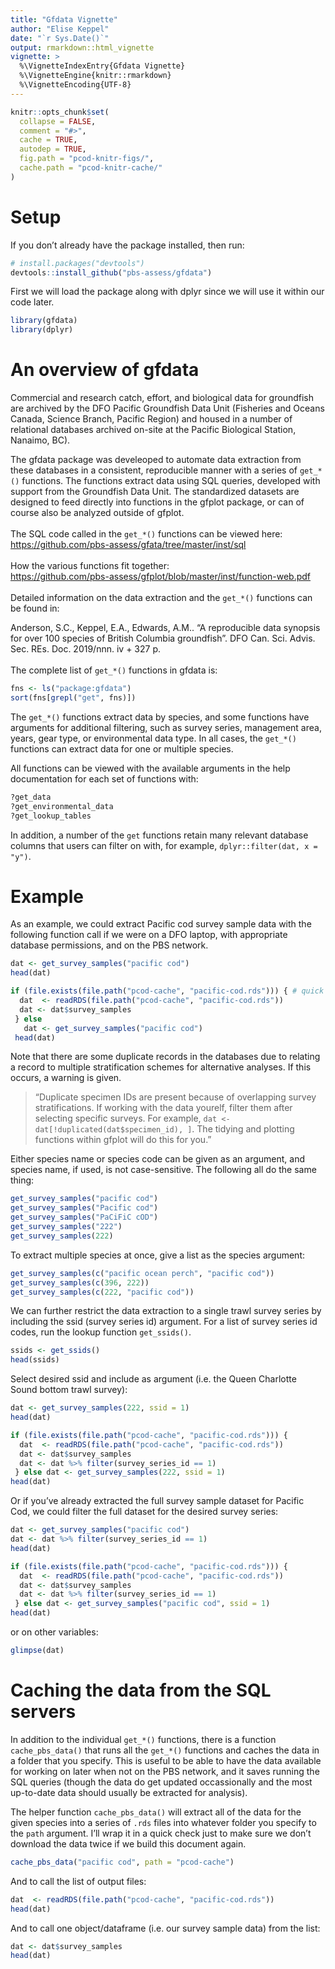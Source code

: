 ```yaml
---
title: "Gfdata Vignette"
author: "Elise Keppel"
date: "`r Sys.Date()`"
output: rmarkdown::html_vignette
vignette: >
  %\VignetteIndexEntry{Gfdata Vignette}
  %\VignetteEngine{knitr::rmarkdown}
  %\VignetteEncoding{UTF-8}
---
```


```r
knitr::opts_chunk$set(
  collapse = FALSE,
  comment = "#>",
  cache = TRUE,
  autodep = TRUE,
  fig.path = "pcod-knitr-figs/",
  cache.path = "pcod-knitr-cache/"
)
```

# Setup

If you don't already have the package installed, then run:

```r
# install.packages("devtools")
devtools::install_github("pbs-assess/gfdata")
```
    
First we will load the package along with dplyr since we will use it within our code later.

```r
library(gfdata)
library(dplyr)
```


# An overview of gfdata

Commercial and research catch, effort, and biological data for groundfish are
archived by the DFO Pacific Groundfish Data Unit (Fisheries and Oceans Canada, Science
Branch, Pacific Region) and housed in a number of relational databases archived 
on-site at the Pacific Biological Station, Nanaimo, BC). 

The gfdata package was 
develeoped to automate data extraction from these databases in a consistent, 
reproducible manner with a series of `get_*()` functions. The functions extract
data using SQL queries, developed with support from the Groundfish Data Unit.
The standardized datasets are designed to feed directly into functions in the
gfplot package, or can of course also be analyzed outside of gfplot.\
\
The SQL code called in the `get_*()` functions can be viewed here:\
<https://github.com/pbs-assess/gfata/tree/master/inst/sql>\
\
How the various functions fit together:\
<https://github.com/pbs-assess/gfplot/blob/master/inst/function-web.pdf>\
\
Detailed information on the data extraction and the `get_*()` functions can be
found in:

Anderson, S.C., Keppel, E.A., Edwards, A.M.. "A reproducible data
synopsis for over 100 species of British Columbia groundfish". DFO Can. Sci.
Advis. Sec. REs. Doc. 2019/nnn. iv + 327 p.\
\
The complete list of `get_*()` functions in gfdata is:

```r
fns <- ls("package:gfdata")
sort(fns[grepl("get", fns)])
```


The `get_*()` functions extract data by species, and some 
functions have arguments for additional filtering, such as survey series, 
management area, years, gear type, or environmental data type. In all cases, 
the `get_*()` functions can extract data for one or multiple species.

All functions can be viewed with the available arguments in the help
documentation for each set of functions with:

```r
?get_data
?get_environmental_data
?get_lookup_tables
```


In addition, a number of the `get` functions retain many relevant database 
columns that users can filter on with, for example, `dplyr::filter(dat, x = "y")`.


# Example

As an example, we could extract Pacific cod survey sample data with the
following function call if we were on a DFO laptop, with appropriate database 
permissions, and on the PBS network.

```r
dat <- get_survey_samples("pacific cod")
head(dat)
```

```r
if (file.exists(file.path("pcod-cache", "pacific-cod.rds"))) { # quick check for speed
  dat  <- readRDS(file.path("pcod-cache", "pacific-cod.rds"))
  dat <- dat$survey_samples
 } else
   dat <- get_survey_samples("pacific cod")
 head(dat)
```

Note that there are some duplicate records in the databases due to relating a 
record to multiple stratification schemes for alternative analyses. If this 
occurs, a warning is given.

> "Duplicate specimen IDs are present because of overlapping survey stratifications. If working with the data yourelf, filter them after selecting specific surveys. For example, `dat <- dat[!duplicated(dat$specimen_id), ]`. The tidying and plotting functions within gfplot will do this for you."

Either species name or species code can be given as an argument, and
species name, if used, is not case-sensitive. The following all do the same thing:

```r
get_survey_samples("pacific cod")
get_survey_samples("Pacific cod")
get_survey_samples("PaCiFiC cOD")
get_survey_samples("222")
get_survey_samples(222)
```

To extract multiple species at once, give a list as the species argument:

```r
get_survey_samples(c("pacific ocean perch", "pacific cod"))
get_survey_samples(c(396, 222))
get_survey_samples(c(222, "pacific cod"))
```

We can further restrict the data extraction to a single trawl survey series 
by including the ssid (survey series id) argument. For a list of
survey series id codes, run the lookup function `get_ssids()`.

```r
ssids <- get_ssids()
head(ssids)
```

Select desired ssid and include as argument (i.e. the Queen Charlotte
Sound bottom trawl survey):

```r
dat <- get_survey_samples(222, ssid = 1)
head(dat)
```

```r
if (file.exists(file.path("pcod-cache", "pacific-cod.rds"))) {
  dat  <- readRDS(file.path("pcod-cache", "pacific-cod.rds"))
  dat <- dat$survey_samples
  dat <- dat %>% filter(survey_series_id == 1)
 } else dat <- get_survey_samples(222, ssid = 1)
head(dat)
```

Or if you've already extracted the full survey sample dataset for Pacific Cod,
we could filter the full dataset for the desired survey series:

```r
dat <- get_survey_samples("pacific cod")
dat <- dat %>% filter(survey_series_id == 1)
head(dat)
```

```r
if (file.exists(file.path("pcod-cache", "pacific-cod.rds"))) {
  dat  <- readRDS(file.path("pcod-cache", "pacific-cod.rds"))
  dat <- dat$survey_samples
  dat <- dat %>% filter(survey_series_id == 1)
 } else dat <- get_survey_samples("pacific cod", ssid = 1)
head(dat)
```

or on other variables:

```r
glimpse(dat)
```

# Caching the data from the SQL servers

In addition to the individual `get_*()` functions, there is a function 
`cache_pbs_data()` that runs all the `get_*()` functions and caches the data 
in a folder that you specify. This is useful to be able to have the data
available for working on later when not on the PBS network, and it saves
running the SQL queries (though the data do get updated occassionally and the 
most up-to-date data should usually be extracted for analysis).

The helper function `cache_pbs_data()` will extract all of the data for the
given species into a series of `.rds` files into whatever folder you specify to
the `path` argument. I'll wrap it in a quick check just to make sure we don't 
download the data twice if we build this document again.

```r
cache_pbs_data("pacific cod", path = "pcod-cache")
```

And to call the list of output files:

```r
dat  <- readRDS(file.path("pcod-cache", "pacific-cod.rds"))
head(dat)
```

And to call one object/dataframe (i.e. our survey sample data) from the list:

```r
dat <- dat$survey_samples
head(dat)
```
